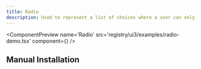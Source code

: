 ```yaml
---
title: Radio
description: Used to represent a list of choices where a user can only choose one option.
---
```



<ComponentPreview
  name='Radio'
  src='registry/ui3/examples/radio-demo.tsx'
  component={<RadioDemo />}
/>

## Manual Installation

<ComponentSource src='registry/ui3/ui/radio.tsx' title='Radio' language='tsx' />
